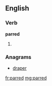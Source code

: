 ==English==

===Verb===
'''parred'''

# {{past of|par}}

===Anagrams===
* [[draper#English|draper]]

[[fr:parred]]
[[mg:parred]]